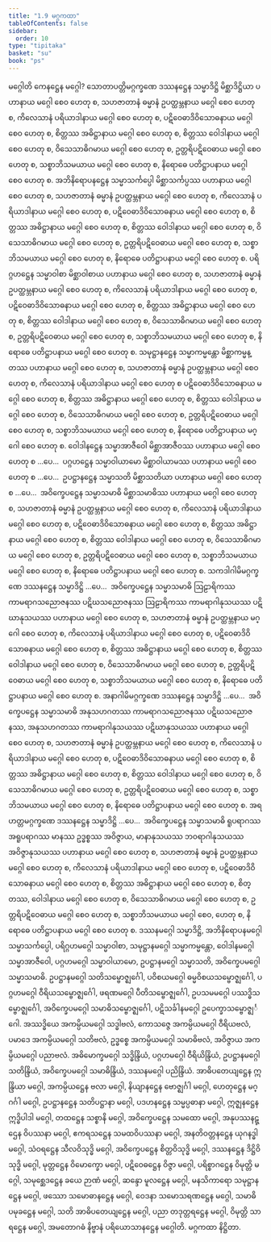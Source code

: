 ```yaml
---
title: "1.9 မဂ္ဂကထာ"
tableOfContents: false
sidebar:
  order: 10
type: "tipitaka"
basket: "su"
book: "ps"
---
```



<DynamicBreadcrumb />

<Division number="237" book="ps">

<Paragraph number="1295" book="ps">
<Emphasis>မဂ္ဂေါ</Emphasis>တိ ကေနဋ္ဌေန မဂ္ဂေါ? သောတာပတ္တိမဂ္ဂက္ခဏေ ဒဿနဋ္ဌေန သမ္မာဒိဋ္ဌိ မိစ္ဆာဒိဋ္ဌိယာ ပဟာနာယ မဂ္ဂေါ စေဝ ဟေတု စ, သဟဇာတာနံ ဓမ္မာနံ ဥပတ္ထမ္ဘနာယ မဂ္ဂေါ စေဝ ဟေတု စ, ကိလေသာနံ ပရိယာဒါနာယ မဂ္ဂေါ စေဝ ဟေတု စ, ပဋိဝေဓာဒိဝိသောဓနာယ မဂ္ဂေါ စေဝ ဟေတု စ, စိတ္တဿ အဓိဋ္ဌာနာယ မဂ္ဂေါ စေဝ ဟေတု စ, စိတ္တဿ ဝေါဒါနာယ မဂ္ဂေါ စေဝ ဟေတု စ, ဝိသေသာဓိဂမာယ မဂ္ဂေါ စေဝ ဟေတု စ, ဥတ္တရိပဋိဝေဓာယ မဂ္ဂေါ စေဝ ဟေတု စ, သစ္စာဘိသမယာယ မဂ္ဂေါ စေဝ ဟေတု စ, နိရောဓေ ပတိဋ္ဌာပနာယ မဂ္ဂေါ စေဝ ဟေတု စ.
</Paragraph>

<Paragraph number="1296" book="ps">
အဘိနိရောပနဋ္ဌေန သမ္မာသင်္ကပ္ပေါ မိစ္ဆာသင်္ကပ္ပဿ ပဟာနာယ မဂ္ဂေါ စေဝ ဟေတု စ, သဟဇာတာနံ ဓမ္မာနံ ဥပတ္ထမ္ဘနာယ မဂ္ဂေါ စေဝ ဟေတု စ, ကိလေသာနံ ပရိယာဒါနာယ မဂ္ဂေါ စေဝ ဟေတု စ, ပဋိဝေဓာဒိဝိသောဓနာယ မဂ္ဂေါ စေဝ ဟေတု စ, စိတ္တဿ အဓိဋ္ဌာနာယ မဂ္ဂေါ စေဝ ဟေတု စ, စိတ္တဿ ဝေါဒါနာယ မဂ္ဂေါ စေဝ ဟေတု စ, ဝိသေသာဓိဂမာယ မဂ္ဂေါ စေဝ ဟေတု စ, ဥတ္တရိပဋိဝေဓာယ မဂ္ဂေါ စေဝ ဟေတု စ, သစ္စာဘိသမယာယ မဂ္ဂေါ စေဝ ဟေတု စ, နိရောဓေ ပတိဋ္ဌာပနာယ မဂ္ဂေါ စေဝ ဟေတု စ.
</Paragraph>

<Paragraph number="1297" book="ps">
ပရိဂ္ဂဟဋ္ဌေန သမ္မာဝါစာ မိစ္ဆာဝါစာယ ပဟာနာယ မဂ္ဂေါ စေဝ ဟေတု စ, သဟဇာတာနံ ဓမ္မာနံ ဥပတ္ထမ္ဘနာယ မဂ္ဂေါ စေဝ ဟေတု စ, ကိလေသာနံ ပရိယာဒါနာယ မဂ္ဂေါ စေဝ ဟေတု စ, ပဋိဝေဓာဒိဝိသောဓနာယ မဂ္ဂေါ စေဝ ဟေတု စ, စိတ္တဿ အဓိဋ္ဌာနာယ မဂ္ဂေါ စေဝ ဟေတု စ, စိတ္တဿ ဝေါဒါနာယ မဂ္ဂေါ စေဝ ဟေတု စ, ဝိသေသာဓိဂမာယ မဂ္ဂေါ စေဝ ဟေတု စ, ဥတ္တရိပဋိဝေဓာယ မဂ္ဂေါ စေဝ ဟေတု စ, သစ္စာဘိသမယာယ မဂ္ဂေါ စေဝ ဟေတု စ, နိရောဓေ ပတိဋ္ဌာပနာယ မဂ္ဂေါ စေဝ ဟေတု စ.
</Paragraph>

<Paragraph number="1298" book="ps">
သမုဋ္ဌာနဋ္ဌေန သမ္မာကမ္မန္တော မိစ္ဆာကမ္မန္တဿ ပဟာနာယ မဂ္ဂေါ စေဝ ဟေတု စ, သဟဇာတာနံ ဓမ္မာနံ ဥပတ္ထမ္ဘနာယ မဂ္ဂေါ စေဝ ဟေတု စ, ကိလေသာနံ ပရိယာဒါနာယ မဂ္ဂေါ စေဝ ဟေတု စ ပဋိဝေဓာဒိဝိသောဓနာယ မဂ္ဂေါ စေဝ ဟေတု စ, စိတ္တဿ အဓိဋ္ဌာနာယ မဂ္ဂေါ စေဝ ဟေတု စ, စိတ္တဿ ဝေါဒါနာယ မဂ္ဂေါ စေဝ ဟေတု စ, ဝိသေသာဓိဂမာယ မဂ္ဂေါ စေဝ ဟေတု စ, ဥတ္တရိပဋိဝေဓာယ မဂ္ဂေါ စေဝ ဟေတု စ, သစ္စာဘိသမယာယ မဂ္ဂေါ စေဝ ဟေတု စ, နိရောဓေ ပတိဋ္ဌာပနာယ မဂ္ဂေါ စေဝ ဟေတု စ.
</Paragraph>

<Paragraph number="1299" book="ps">
ဝေါဒါနဋ္ဌေန သမ္မာအာဇီဝေါ မိစ္ဆာအာဇီဝဿ ပဟာနာယ မဂ္ဂေါ စေဝ ဟေတု စ …ပေ…  ပဂ္ဂဟဋ္ဌေန သမ္မာဝါယာမော မိစ္ဆာဝါယာမဿ ပဟာနာယ မဂ္ဂေါ စေဝ ဟေတု စ …ပေ…  ဥပဋ္ဌာနဋ္ဌေန သမ္မာသတိ မိစ္ဆာသတိယာ ပဟာနာယ မဂ္ဂေါ စေဝ ဟေတု စ …ပေ…  အဝိက္ခေပဋ္ဌေန သမ္မာသမာဓိ မိစ္ဆာသမာဓိဿ ပဟာနာယ မဂ္ဂေါ စေဝ ဟေတု စ, သဟဇာတာနံ ဓမ္မာနံ ဥပတ္ထမ္ဘနာယ မဂ္ဂေါ စေဝ ဟေတု စ, ကိလေသာနံ ပရိယာဒါနာယ မဂ္ဂေါ စေဝ ဟေတု စ, ပဋိဝေဓာဒိဝိသောဓနာယ မဂ္ဂေါ စေဝ ဟေတု စ, စိတ္တဿ အဓိဋ္ဌာနာယ မဂ္ဂေါ စေဝ ဟေတု စ, စိတ္တဿ ဝေါဒါနာယ မဂ္ဂေါ စေဝ ဟေတု စ, ဝိသေသာဓိဂမာယ မဂ္ဂေါ စေဝ ဟေတု စ, ဥတ္တရိပဋိဝေဓာယ မဂ္ဂေါ စေဝ ဟေတု စ, သစ္စာဘိသမယာယ မဂ္ဂေါ စေဝ ဟေတု စ, နိရောဓေ ပတိဋ္ဌာပနာယ မဂ္ဂေါ စေဝ ဟေတု စ.
</Paragraph>

<Paragraph number="1300" book="ps">
သကဒါဂါမိမဂ္ဂက္ခဏေ ဒဿနဋ္ဌေန သမ္မာဒိဋ္ဌိ …ပေ…  အဝိက္ခေပဋ္ဌေန သမ္မာသမာဓိ ဩဠာရိကဿ ကာမရာဂသညောဇနဿ ပဋိဃသညောဇနဿ ဩဠာရိကဿ ကာမရာဂါနုသယဿ ပဋိဃာနုသယဿ ပဟာနာယ မဂ္ဂေါ စေဝ ဟေတု စ, သဟဇာတာနံ ဓမ္မာနံ ဥပတ္ထမ္ဘနာယ မဂ္ဂေါ စေဝ ဟေတု စ, ကိလေသာနံ ပရိယာဒါနာယ မဂ္ဂေါ စေဝ ဟေတု စ, ပဋိဝေဓာဒိဝိသောဓနာယ မဂ္ဂေါ စေဝ ဟေတု စ, စိတ္တဿ အဓိဋ္ဌာနာယ မဂ္ဂေါ စေဝ ဟေတု စ, စိတ္တဿ ဝေါဒါနာယ မဂ္ဂေါ စေဝ ဟေတု စ, ဝိသေသာဓိဂမာယ မဂ္ဂေါ စေဝ ဟေတု စ, ဥတ္တရိပဋိဝေဓာယ မဂ္ဂေါ စေဝ ဟေတု စ, သစ္စာဘိသမယာယ မဂ္ဂေါ စေဝ ဟေတု စ, နိရောဓေ ပတိဋ္ဌာပနာယ မဂ္ဂေါ စေဝ ဟေတု စ.
</Paragraph>

<Paragraph number="1301" book="ps">
အနာဂါမိမဂ္ဂက္ခဏေ ဒဿနဋ္ဌေန သမ္မာဒိဋ္ဌိ …ပေ…  အဝိက္ခေပဋ္ဌေန သမ္မာသမာဓိ အနုသဟဂတဿ ကာမရာဂသညောဇနဿ ပဋိဃသညောဇနဿ, အနုသဟဂတဿ ကာမရာဂါနုသယဿ ပဋိဃာနုသယဿ ပဟာနာယ မဂ္ဂေါ စေဝ ဟေတု စ, သဟဇာတာနံ ဓမ္မာနံ ဥပတ္ထမ္ဘနာယ မဂ္ဂေါ စေဝ ဟေတု စ, ကိလေသာနံ ပရိယာဒါနာယ မဂ္ဂေါ စေဝ ဟေတု စ, ပဋိဝေဓာဒိဝိသောဓနာယ မဂ္ဂေါ စေဝ ဟေတု စ, စိတ္တဿ အဓိဋ္ဌာနာယ မဂ္ဂေါ စေဝ ဟေတု စ, စိတ္တဿ ဝေါဒါနာယ မဂ္ဂေါ စေဝ ဟေတု စ, ဝိသေသာဓိဂမာယ မဂ္ဂေါ စေဝ ဟေတု စ, ဥတ္တရိပဋိဝေဓာယ မဂ္ဂေါ စေဝ ဟေတု စ, သစ္စာဘိသမယာယ မဂ္ဂေါ စေဝ ဟေတု စ, နိရောဓေ ပတိဋ္ဌာပနာယ မဂ္ဂေါ စေဝ ဟေတု စ.
</Paragraph>

<Paragraph number="1302" book="ps">
အရဟတ္တမဂ္ဂက္ခဏေ ဒဿနဋ္ဌေန သမ္မာဒိဋ္ဌိ …ပေ…  အဝိက္ခေပဋ္ဌေန သမ္မာသမာဓိ ရူပရာဂဿ အရူပရာဂဿ မာနဿ ဥဒ္ဓစ္စဿ အဝိဇ္ဇာယ, မာနာနုသယဿ ဘဝရာဂါနုသယဿ အဝိဇ္ဇာနုသယဿ ပဟာနာယ မဂ္ဂေါ စေဝ ဟေတု စ, သဟဇာတာနံ ဓမ္မာနံ ဥပတ္ထမ္ဘနာယ မဂ္ဂေါ စေဝ ဟေတု စ, ကိလေသာနံ ပရိယာဒါနာယ မဂ္ဂေါ စေဝ ဟေတု စ, ပဋိဝေဓာဒိဝိသောဓနာယ မဂ္ဂေါ စေဝ ဟေတု စ, စိတ္တဿ အဓိဋ္ဌာနာယ မဂ္ဂေါ စေဝ ဟေတု စ, စိတ္တဿ, ဝေါဒါနာယ မဂ္ဂေါ စေဝ ဟေတု စ, ဝိသေသာဓိဂမာယ မဂ္ဂေါ စေဝ ဟေတု စ, ဥတ္တရိပဋိဝေဓာယ မဂ္ဂေါ စေဝ ဟေတု စ, သစ္စာဘိသမယာယ မဂ္ဂေါ စေဝ, ဟေတု စ, နိရောဓေ ပတိဋ္ဌာပနာယ မဂ္ဂေါ စေဝ ဟေတု စ.
</Paragraph>

<Paragraph number="1303" book="ps">
ဒဿနမဂ္ဂေါ သမ္မာဒိဋ္ဌိ, အဘိနိရောပနမဂ္ဂေါ သမ္မာသင်္ကပ္ပေါ, ပရိဂ္ဂဟမဂ္ဂေါ သမ္မာဝါစာ, သမုဋ္ဌာနမဂ္ဂေါ သမ္မာကမ္မန္တော, ဝေါဒါနမဂ္ဂေါ သမ္မာအာဇီဝေါ, ပဂ္ဂဟမဂ္ဂေါ သမ္မာဝါယာမော, ဥပဋ္ဌာနမဂ္ဂေါ သမ္မာသတိ, အဝိက္ခေပမဂ္ဂေါ သမ္မာသမာဓိ. ဥပဋ္ဌာနမဂ္ဂေါ သတိသမ္ဗောဇ္ဈင်္ဂေါ, ပဝိစယမဂ္ဂေါ ဓမ္မဝိစယသမ္ဗောဇ္ဈင်္ဂေါ, ပဂ္ဂဟမဂ္ဂေါ ဝီရိယသမ္ဗောဇ္ဈင်္ဂေါ, ဖရဏမဂ္ဂေါ ပီတိသမ္ဗောဇ္ဈင်္ဂေါ, ဥပသမမဂ္ဂေါ ပဿဒ္ဓိသမ္ဗောဇ္ဈင်္ဂေါ, အဝိက္ခေပမဂ္ဂေါ သမာဓိသမ္ဗောဇ္ဈင်္ဂေါ, ပဋိသင်္ခါနမဂ္ဂေါ ဥပေက္ခာသမ္ဗောဇ္ဈင်္ဂေါ.
</Paragraph>

<Paragraph number="1304" book="ps">
အဿဒ္ဓိယေ အကမ္ပိယမဂ္ဂေါ သဒ္ဓါဗလံ, ကောသဇ္ဇေ အကမ္ပိယမဂ္ဂေါ ဝီရိယဗလံ, ပမာဒေ အကမ္ပိယမဂ္ဂေါ သတိဗလံ, ဥဒ္ဓစ္စေ အကမ္ပိယမဂ္ဂေါ သမာဓိဗလံ, အဝိဇ္ဇာယ အကမ္ပိယမဂ္ဂေါ ပညာဗလံ. အဓိမောက္ခမဂ္ဂေါ သဒ္ဓိန္ဒြိယံ, ပဂ္ဂဟမဂ္ဂေါ ဝီရိယိန္ဒြိယံ, ဥပဋ္ဌာနမဂ္ဂေါ သတိန္ဒြိယံ, အဝိက္ခေပမဂ္ဂေါ သမာဓိန္ဒြိယံ, ဒဿနမဂ္ဂေါ ပညိန္ဒြိယံ.
</Paragraph>

<Paragraph number="1305" book="ps">
အာဓိပတေယျဋ္ဌေန ဣန္ဒြိယာ မဂ္ဂေါ, အကမ္ပိယဋ္ဌေန ဗလာ မဂ္ဂေါ, နိယျာနဋ္ဌေန ဗောဇ္ဈင်္ဂါ မဂ္ဂေါ, ဟေတုဋ္ဌေန မဂ္ဂင်္ဂါ မဂ္ဂေါ, ဥပဋ္ဌာနဋ္ဌေန သတိပဋ္ဌာနာ မဂ္ဂေါ, ပဒဟနဋ္ဌေန သမ္မပ္ပဓာနာ မဂ္ဂေါ, ဣဇ္ဈနဋ္ဌေန ဣဒ္ဓိပါဒါ မဂ္ဂေါ, တထဋ္ဌေန သစ္စာနိ မဂ္ဂေါ, အဝိက္ခေပဋ္ဌေန သမထော မဂ္ဂေါ, အနုပဿနဋ္ဌေန ဝိပဿနာ မဂ္ဂေါ, ဧကရသဋ္ဌေန သမထဝိပဿနာ မဂ္ဂေါ, အနတိဝတ္တနဋ္ဌေန ယုဂနဒ္ဓါ မဂ္ဂေါ, သံဝရဋ္ဌေန သီလဝိသုဒ္ဓိ မဂ္ဂေါ, အဝိက္ခေပဋ္ဌေန စိတ္တဝိသုဒ္ဓိ မဂ္ဂေါ, ဒဿနဋ္ဌေန ဒိဋ္ဌိဝိသုဒ္ဓိ မဂ္ဂေါ, မုတ္တဋ္ဌေန ဝိမောက္ခော မဂ္ဂေါ, ပဋိဝေဓဋ္ဌေန ဝိဇ္ဇာ မဂ္ဂေါ, ပရိစ္စာဂဋ္ဌေန ဝိမုတ္တိ မဂ္ဂေါ, သမုစ္ဆေဒဋ္ဌေန ခယေ ဉာဏံ မဂ္ဂေါ, ဆန္ဒော မူလဋ္ဌေန မဂ္ဂေါ, မနသိကာရော သမုဋ္ဌာနဋ္ဌေန မဂ္ဂေါ, ဖဿော သမောဓာနဋ္ဌေန မဂ္ဂေါ, ဝေဒနာ သမောသရဏဋ္ဌေန မဂ္ဂေါ, သမာဓိ ပမုခဋ္ဌေန မဂ္ဂေါ, သတိ အာဓိပတေယျဋ္ဌေန မဂ္ဂေါ, ပညာ တဒုတ္တရဋ္ဌေန မဂ္ဂေါ, ဝိမုတ္တိ သာရဋ္ဌေန မဂ္ဂေါ, အမတောဂဓံ နိဗ္ဗာနံ ပရိယောသာနဋ္ဌေန မဂ္ဂေါတိ.

</Paragraph>
</Division>

<Paragraph number="1306" type="center" book="ps">
မဂ္ဂကထာ နိဋ္ဌိတာ.
</Paragraph>